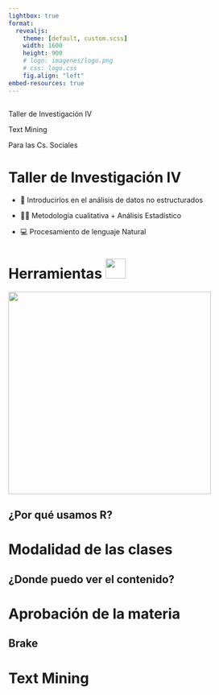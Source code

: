```yaml
---
lightbox: true
format: 
  revealjs:
    theme: [default, custom.scss]
    width: 1600
    height: 900
    # logo: imagenes/logo.png
    # css: logo.css
    fig.align: "left"
embed-resources: true
---
```


##  {.title}

Taller de Investigación IV

::: r-fit-text
Text Mining

Para las Cs. Sociales
:::

# Taller de Investigación IV

::: incremental
-   📑 Introducirlos en el análisis de datos no estructurados

-   🕵️‍♀️ Metodología cualitativa + Análisis Estadístico

-   💻 Procesamiento de lenguaje Natural
:::

# Herramientas <img src="https://github.com/TheDudeThatCode/TheDudeThatCode/blob/master/Assets/Earth.gif?raw=true" width="40"/> {.title}

![](imagenes/R_logo.png){fig-align="center" width="402"}

## ¿Por qué usamos R?

# Modalidad de las clases

## ¿Donde puedo ver el contenido?

# Aprobación de la materia

## Brake 

# Text Mining 

